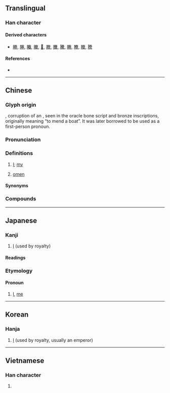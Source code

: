 {{character info/new}}
==Translingual==

===Han character===
{{Han char|rn=74|rad=月|as=06|sn=10|four=78234|canj=BTK|ids=⿰月关}}

====Derived characters====
* [[勝]], [[塍]], [[螣]], [[縢]], [[𠗲]], [[滕]], [[黱]], [[騰]], [[幐]], [[賸]], [[榺]], [[謄]]

====References====
* {{Han ref|kx=0505.190|dkj=14361|dj=0884.120|hdz=32071.050|uh=6715|ud=26389|bh=AED3|bd=44755}}

----

==Chinese==
{{zh-forms}}
{{zh-wp}}

===Glyph origin===
{{Han etyl}}
{{Han simp|𦩎|f=舟|t=月|f2=灷|t2=关}}, corruption of an {{Han compound|舟|t1=boat|丨|t2=item|廾|t3=two hands|ls=ic|nocap=1}}, seen in the oracle bone script and bronze inscriptions, originally meaning “to mend a boat”. It was later borrowed to be used as a first-person pronoun.

===Pronunciation===
{{zh-pron
|m=zhèn
|c=zam6
|md=dêng
|mn=tīm
|mn-t=dim6
|w=3zen
|mc=y
|oc=y
|cat=pron,n
}}

===Definitions===
{{zh-hanzi}}

# [[I]]; [[my]] {{gloss|reserved for use by the [[emperor]] after the [[w:Qin Dynasty|Qin Dynasty]]}}
#: {{zh-l|朕 應天 受命，卿 何 以 不 樂？|'''I''' conform to the wish of Heaven and become the emperor. Why are you unhappy?|CL|ref={{w2|zh|劉義慶}}, {{lang|zh|《世說新語》}}}}
# [[omen]]

====Synonyms====
{{zh-dial|我}}

===Compounds===
{{zh-der|兆朕|朕兆|朕躬|朕命}}

----

==Japanese==

===Kanji===
{{ja-kanji|grade=c|rs=月06}}

# [[I]] (used by royalty)

====Readings====
{{ja-readings
|goon=じん<じん<ぢむ
|kanon=ちん<ちん<ちむ
|kun=われ-, わ-れ, きざ-し
}}

===Etymology===
{{ja-kanjitab|ちん|yomi=o}}

====Pronoun====
{{ja-pos|pronoun|ちん}}

# {{qualifier|used by royalty}} [[I]], [[me]]

----

==Korean==

===Hanja===
{{ko-hanja|hangeul=짐|eumhun=|rv=jim|mr=chim|y=cim}}

# [[I]] (used by royalty, usually an emperor)

----

==Vietnamese==

===Han character===
{{vi-readings|rs=月06|hanviet=trẫm|nom=trũm, chũm}}

# {{han tu form of|trẫm|[[I]]; [[me]]}} {{qualifier|only used by a monarch}}